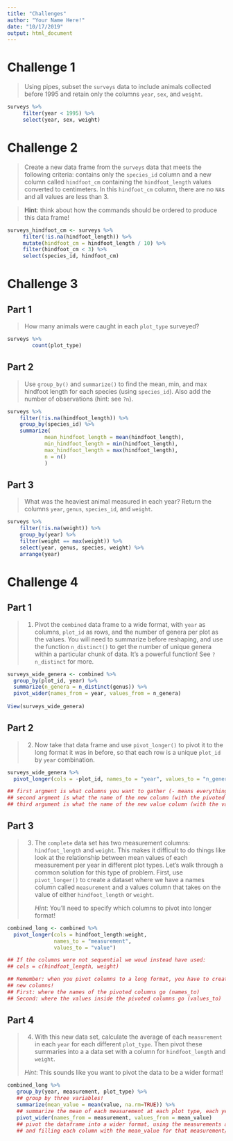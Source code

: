 ```yaml
---
title: "Challenges"
author: "Your Name Here!"
date: "10/17/2019"
output: html_document
---
```


# Challenge 1 

> Using pipes, subset the `surveys` data to include animals collected before
> 1995 and retain only the columns `year`, `sex`, and `weight`.
 
 
```r
surveys %>%
     filter(year < 1995) %>%
     select(year, sex, weight)
```

# Challenge 2

> Create a new data frame from the `surveys` data that meets the following
> criteria: contains only the `species_id` column and a new column called
> `hindfoot_cm` containing the `hindfoot_length` values converted to centimeters.
> In this `hindfoot_cm` column, there are no `NA`s and all values are less
> than 3.

> **Hint**: think about how the commands should be ordered to produce this data 
> frame!
 
```r
surveys_hindfoot_cm <- surveys %>%
     filter(!is.na(hindfoot_length)) %>%
     mutate(hindfoot_cm = hindfoot_length / 10) %>%
     filter(hindfoot_cm < 3) %>%
     select(species_id, hindfoot_cm)
```

# Challenge 3

## Part 1
> How many animals were caught in each `plot_type` surveyed?

```r
surveys %>%
        count(plot_type) 
```


## Part 2 
> Use `group_by()` and `summarize()` to find the mean, min, and max hindfoot
> length for each species (using `species_id`). Also add the number of
> observations (hint: see `?n`).

```r
surveys %>%
    filter(!is.na(hindfoot_length)) %>%
    group_by(species_id) %>%
    summarize(
            mean_hindfoot_length = mean(hindfoot_length),
            min_hindfoot_length = min(hindfoot_length),
            max_hindfoot_length = max(hindfoot_length),
            n = n()
            )
```

## Part 3 
> What was the heaviest animal measured in each year? Return the columns `year`,
> `genus`, `species_id`, and `weight`.

```r
surveys %>%
    filter(!is.na(weight)) %>%
    group_by(year) %>%
    filter(weight == max(weight)) %>%
    select(year, genus, species, weight) %>%
    arrange(year)
```


# Challenge 4  
## Part 1  

> 1. Pivot the `combined` data frame to a wide format, with `year` as columns, 
>   `plot_id` as rows, and the number of genera per plot as the values. You will
>   need to summarize before reshaping, and use the function `n_distinct()` to 
>   get the number of unique genera within a particular chunk of data. It's a 
>   powerful function! See `?n_distinct` for more.

```r
surveys_wide_genera <- combined %>%
  group_by(plot_id, year) %>%
  summarize(n_genera = n_distinct(genus)) %>%
  pivot_wider(names_from = year, values_from = n_genera)
 
View(surveys_wide_genera)
```

## Part 2 

> 2. Now take that data frame and use `pivot_longer()` to pivot it to the long 
>    format it was in before, so that each row is a unique `plot_id` by `year` 
>    combination.


```r
surveys_wide_genera %>%
  pivot_longer(cols = -plot_id, names_to = "year", values_to = "n_genera")

## first argment is what columns you want to gather (- means everything but this column)
## second argment is what the name of the new column (with the pivoted columns) will be
## third argument is what the name of the new value column (with the values of the cells) will be
```


## Part 3 

> 3. The `complete` data set has two measurement columns: `hindfoot_length` and
>    `weight`.  This makes it difficult to do things like look at the 
>    relationship between mean values of each measurement per year in different
>    plot types. Let's walk through a common solution for this type of problem.
>    First, use `pivot_longer()` to create a dataset where we have a names 
>    column called `measurement` and a values column that takes on the value of 
>    either `hindfoot_length` or `weight`. 
>
>    *Hint*: You'll need to specify which columns to pivot into longer format!

```r
combined_long <- combined %>%
  pivot_longer(cols = hindfoot_length:weight, 
               names_to = "measurement", 
               values_to = "value")

## If the columns were not sequential we woud instead have used: 
## cols = c(hindfoot_length, weight)

## Remember: when you pivot columns to a long format, you have to create two 
## new columns!
## First: where the names of the pivoted columns go (names_to)
## Second: where the values inside the pivoted columns go (values_to)  
```


## Part 4 

> 4. With this new data set, calculate the average of each `measurement` in each
>    `year` for each different `plot_type`. Then pivot these summaries into a 
>    a data set with a column for `hindfoot_length` and `weight`. 
> 
>   *Hint*: This sounds like you want to pivot the data to be a wider format! 


```r
combined_long %>%
   group_by(year, measurement, plot_type) %>%
   ## group by three variables! 
   summarize(mean_value = mean(value, na.rm=TRUE)) %>%
   ## summarize the mean of each measurement at each plot type, each year 
   pivot_wider(names_from = measurement, values_from = mean_value)
   ## pivot the dataframe into a wider format, using the measurements as a pivot
   ## and filling each column with the mean_value for that measurement/plot type/year
```


